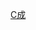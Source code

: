 {{Navbox
| name  = 成舍我家系
| title = 成舍我家系
| state = collapsed
| list1 =
{{familytree/start | style=font-size: 85%;}}
{{familytree|||||||||||||YWF|~|CSO|~|XZR|~|HJL|||||||||YWF=杨王蕃|CSO=[[成舍我]]|XZR=萧宗让|HJL=韩镜良}}
{{familytree||||||,|-|-|-|v|-|-|-|-|-|-|-|+|-|-|-|-|-|-|-|v|-|-|-|.|}}
{{familytree|BET|~|CZF||CYS|~|CLZ||CSW|~|BMM||CJL||CLQ|BET=贝尔覃|CZF=[[成之凡]]|CYS=[[成幼殊]]|CLZ=[[陈鲁直]]|CSW=[[成思危]]|BMM=不明|CJL=[[成嘉玲]]|CLQ=[[成露茜]]}}
{{familytree/end}}
}}
<noinclude> 
[[Category:中国家族模板|C成]] 
</noinclude>
